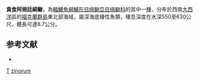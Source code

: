 {{Speciesbox
| taxon = Aiakas zinorum
| binomial_authority = [[Anderson|Anderson]] & [[Gosztonyi|Gosztonyi]], 1991
| status = NE
| status_system = IUCN3.1
}}

'''貪食阿根廷綿鳚'''，為[[輻鰭魚綱|輻鰭魚綱]][[鱸形目|鱸形目]][[绵鳚亞目|绵鳚亞目]][[绵鳚科|绵鳚科]]的其中一[[種|種]]，分布於西南[[大西洋|大西洋]]區的[[福克蘭群島|福克蘭群島]]東北部海域，屬深海底棲性魚類，棲息深度在水深550至630公尺，體長可達8.7公分。

==参考文献==
*{{FishBase_species|genus=Aiakas|species=zinorum|year=2011|month=12}}

{{鱸形目小作品}}

{{Taxonbar}}
[[Category:_1991年描述的鱼类|T]]
[[Category:阿根廷綿鳚属|zinorum]]